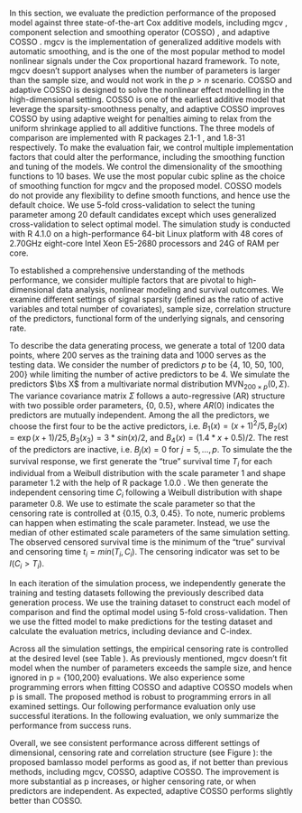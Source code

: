 \section{Simulation Studies}

In this section, we evaluate the prediction performance of the proposed model against three state-of-the-art Cox additive models, including mgcv \cite{Wood2017}, component selection and smoothing operator (COSSO) \cite{leng2006}, and adaptive COSSO \cite{storlie2011}. mgcv is the implementation of generalized additive models with automatic smoothing, and is the one of the most popular method to model nonlinear signals under the Cox proportional hazard framework. To note, mgcv doesn't support analyses when the number of parameters is larger than the sample size, and would not work in the $p>n$ scenario. COSSO and adaptive COSSO is designed to solve the nonlinear effect modelling in the high-dimensional setting. COSSO is one of the earliest additive model that leverage the sparsity-smoothness penalty, and adaptive COSSO improves COSSO by using adaptive weight for penalties aiming to relax from the uniform shrinkage applied to all additive functions. The three models of comparison are implemented with R packages \texttt{cosso} 2.1-1 \cite{R_cosso}, and \texttt{mgcv} 1.8-31 \cite{R_mgcv} respectively. To make the evaluation fair, we control multiple implementation factors that could alter the performance, including the smoothing function and tuning of the models. We control the dimensionality of the smoothing functions to 10 bases. We use the most popular cubic spline as the choice of smoothing function for mgcv and the proposed model. COSSO models do not provide any flexibility to define smooth functions, and hence use the default choice. We use 5-fold cross-validation to select the tuning parameter among 20 default candidates except \texttt{mgcv} which uses generalized cross-validation to select optimal model. The simulation study is conducted with R 4.1.0 on a high-performance 64-bit Linux platform with 48 cores of 2.70GHz eight-core Intel Xeon E5-2680 processors and 24G of RAM per core.

\subsection{Data Generating Process}

To established a comprehensive understanding of the methods performance, we consider multiple factors that are pivotal to high-dimensional data analysis, nonlinear modeling and survival outcomes. We examine different settings of signal sparsity (defined as the ratio of active variables and total number of covariates), sample size, correlation structure of the predictors, functional form of the underlying signals, and censoring rate.

To describe the data generating process, we generate a total of 1200 data points, where 200 serves as the training data and 1000 serves as the testing data. We consider the number of predictors $p$ to be {4, 10, 50, 100, 200} while limiting the number of active predictors to be 4. We simulate the predictors $\bs X$ from a multivariate normal distribution MVN$_{200\times p}(0, \Sigma)$. The variance covariance matrix $\Sigma$ follows a auto-regressive (AR) structure with two possible order parameters, {0, 0.5}, where $AR(0)$ indicates the predictors are mutually independent. Among the all the predictors, we choose the first four to be the active predictors, i.e. $B_1(x) = (x+1)^2/5, B_2(x) = \exp(x+1)/25, B_3(x_3) = 3*sin(x)/2$, and $B_4(x) = (1.4*x+0.5)/2$. The rest of the predictors are inactive, i.e. $B_j(x) = 0$ for $j = 5, \dots, p.$ To simulate the the survival response, we first generate the "true" survival time $T_i$ for each individual from a Weibull distribution with the scale parameter 1 and shape parameter 1.2 with the help of R package \texttt{simsurv} 1.0.0 \cite{R_simsurv}. We then generate the independent censoring time $C_i$ following a Weibull distribution with shape parameter 0.8. We use \cite{wan2016} to estimate the scale parameter so that the censoring rate is controlled at {0.15, 0.3, 0.45}. To note, numeric problems can happen when estimating the scale parameter. Instead, we use the median of other estimated scale parameters of the same simulation setting. The observed censored survival time is the minimum of the "true" survival and censoring time $t_i= min(T_i, C_i)$. The censoring indicator was set to be $I(C_i>T_i)$.

In each iteration of the simulation process, we independently generate the training and testing datasets following the previously described data generation process. We use the training dataset to construct each model of comparison and find the optimal model using 5-fold cross-validation. Then we use the fitted model to make predictions for the testing dataset and calculate the evaluation metrics, including deviance and C-index.

\subsection{Simulation Results}

Across all the simulation settings, the empirical censoring rate is controlled at the desired level (see Table \ref{tab:sim_cnr_prop}). As previously mentioned, mgcv doesn't fit model when the number of parameters exceeds the sample size, and hence ignored in p = {100,200} evaluations. We also experience some programming errors when fitting COSSO and adaptive COSSO models when p is small. The proposed method is robust to programming errors in all examined settings. Our following performance evaluation only use successful iterations. In the following evaluation, we only summarize the performance from success runs.

Overall, we see consistent performance across different settings of dimensional, censoring rate and correlation structure (see Figure \ref{fig:sim_cindex}): the proposed bamlasso model performs as good as, if not better than previous methods, including mgcv, COSSO, adaptive COSSO. The improvement is more substantial as p increases, or higher censoring rate, or when predictors are independent. As expected, adaptive COSSO performs slightly better than COSSO.
